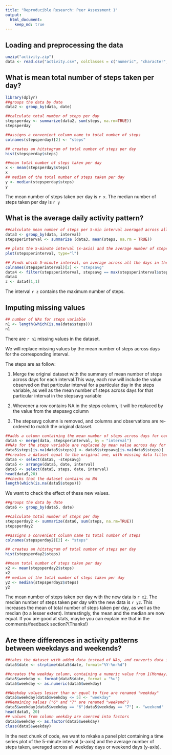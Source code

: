 ```yaml
---
title: "Reproducible Research: Peer Assessment 1"
output: 
  html_document:
    keep_md: true
---
```



## Loading and preprocessing the data
```r
unzip("activity.zip")
data <- read.csv("activity.csv", colClasses = c("numeric", "character", "numeric"))
```

## What is mean total number of steps taken per day?

```r
library(dplyr)
##groups the data by date
data2 <- group_by(data, date)

##calculate total number of steps per day
stepsperday <- summarize(data2, sum(steps, na.rm=TRUE))
stepsperday

##assigns a convenient column name to total number of steps 
colnames(stepsperday)[2] <- "steps"

## creates an hitstogram of total number of steps per day
hist(stepsperday$steps)

##mean total number of steps taken per day
x <- mean(stepsperday$steps)
x
## median of the total number of steps taken per day
y <- median(stepsperday$steps)
y
```
The mean number of steps taken per day is `r x`. The median number of steps taken per day is `r y`

## What is the average daily activity pattern?

```r
##calculate mean number of steps per 5-min interval averaged across all days
data3 <- group_by(data, interval)
stepsperinterval <- summarize (data3, mean(steps, na.rm = TRUE))

## plots the 5-minute interval (x-axis) and the average number of steps taken, averaged across all days (y-axis)
plot(stepsperinterval, type="l")
```

```r
## Finds which 5-minute interval, on average across all the days in the dataset, contains the maximum number of steps
colnames(stepsperinterval)[2] <- "stepsavg"
data4 <- filter(stepsperinterval, stepsavg == max(stepsperinterval$stepsavg))
data4
z <- data4[1,1]
```
The interval `r z` contains the maximum number of steps. 

## Imputing missing values

```r
## number of NAs for steps variable
n1 <- length(which(is.na(data$steps)))
n1
```
There are `r n1` missing values in the dataset.

We will replace missing values by the mean number of steps across days for the corresponding interval.

The steps are as follow:

1) Merge the original dataset with the summary of mean number of steps across days for each interval.This way, each row will include the value observed on that particular interval for a particular day in the steps variable, as well as the mean number of steps across days for that particular interval in the stepsavg variable

2) Whevener a row contains NA in the steps column, it will be replaced by the value from the stepsavg column

3) The stepsavg column is removed, and columns and observations are re-ordered to match the original dataset.

```r
##adds a column containing the mean number of steps across days for corresponding interval to each row
data5 <- merge(data, stepsperinterval, by = "interval")
##NAs for the steps variable are replaced by mean value across day for corresponding interval
data5$steps[is.na(data5$steps)] <- data5$stepsavg[is.na(data5$steps)]
##creates a dataset equal to the original one, with missing data filled in.
data5 <- select(data5, -stepsavg)
data5 <- arrange(data5, date, interval)
data5 <- select(data5, steps, date, interval)
head(data5,20)
##checks that the dataset contains no NA
length(which(is.na(data5$steps)))
```

We want to check the effect of these new values.
```r
##groups the data by date
data6 <- group_by(data5, date)

##calculate total number of steps per day
stepsperday2 <- summarize(data6, sum(steps, na.rm=TRUE))
stepsperday2

##assigns a convenient column name to total number of steps 
colnames(stepsperday2)[2] <- "steps"

## creates an hitstogram of total number of steps per day
hist(stepsperday2$steps)

##mean total number of steps taken per day
x2 <- mean(stepsperday2$steps)
x2
## median of the total number of steps taken per day
y2 <- median(stepsperday2$steps)
y2
```
The mean number of steps taken per day with the new data is `r x2`. The median number of steps taken per day with the new data is `r y2`. This increases the mean of total number of steps taken per day, as well as the median (to a lesser extent). Interestingly, the mean and the median are now equal. If you are good at stats, maybe you can explain me that in the comments/feedback section?(Thanks!)

## Are there differences in activity patterns between weekdays and weekends?

```r
##takes the dataset with added data instead of NAs, and converts data into POSIXlt format
data5$date <- strptime(data5$date, format="%Y-%m-%d")

##creates the weekday column, containing a numeric value from 1(Monday) to 7(Sunday)
data5$weekday <- format(data5$date, format = "%u")
data5$weekday <- as.numeric(data5$weekday)

##Weekday values lesser than or equal to five are renamed "weekday"
data5$weekday[data5$weekday <= 5] <- "weekday"
##Remaining values ("6" and "7" are renamed "weekend")
data5$weekday[data5$weekday == "6"|data5$weekday == "7"] <- "weekend"
head(data5, 20)
## values from column weekday are coerced into factors
data5$weekday <- as.factor(data5$weekday)
class(data5$weekday)
```

In the next chunk of code, we want to mkake a panel plot containing a time series plot of the 5-minute interval (x-axis) and the average number of steps taken, averaged across all weekday days or weekend days (y-axis). 

```r

```

